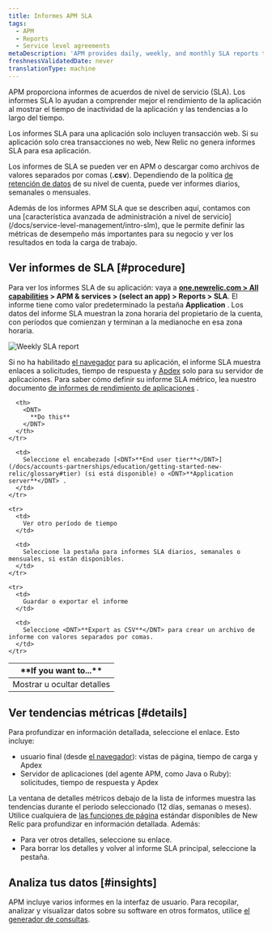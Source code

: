 ```yaml
---
title: Informes APM SLA
tags:
  - APM
  - Reports
  - Service level agreements
metaDescription: 'APM provides daily, weekly, and monthly SLA reports to view or download from the user interface.'
freshnessValidatedDate: never
translationType: machine
---
```


APM proporciona informes de acuerdos de nivel de servicio (SLA). Los informes SLA lo ayudan a comprender mejor el rendimiento de la aplicación al mostrar el tiempo de inactividad de la aplicación y las tendencias a lo largo del tiempo.

Los informes SLA para una aplicación solo incluyen transacción web. Si su aplicación solo crea transacciones no web, New Relic no genera informes SLA para esa aplicación.

Los informes de SLA se pueden ver en APM o descargar como archivos de valores separados por comas (<DNT>**.csv**</DNT>). Dependiendo de la política [de retención de datos](/docs/subscriptions/data-retention) de su nivel de cuenta, puede ver informes diarios, semanales o mensuales.

<Callout variant="important">
  Además de los informes APM SLA que se describen aquí, contamos con una [característica avanzada de administración a nivel de servicio](/docs/service-level-management/intro-slm), que le permite definir las métricas de desempeño más importantes para su negocio y ver los resultados en toda la carga de trabajo.
</Callout>

## Ver informes de SLA [#procedure]

Para ver los informes SLA de su aplicación: vaya a <DNT>**[one.newrelic.com > All capabilities](https://one.newrelic.com/all-capabilities) > APM & services > (select an app) > Reports > SLA**</DNT>. El informe tiene como valor predeterminado la pestaña <DNT>**Application**</DNT> . Los datos del informe SLA muestran la zona horaria del propietario de la cuenta, con períodos que comienzan y terminan a la medianoche en esa zona horaria.

<img
  title="Weekly SLA report"
  alt="Weekly SLA report"
  src="/images/apm_screenshot-crop_weekly-sla-report.webp"
/>

Si no ha habilitado [el navegador](/docs/new-relic-browser/page-load-timing-process) para su aplicación, el informe SLA muestra enlaces a solicitudes, tiempo de respuesta y [Apdex](/docs/site/apdex-measuring-user-satisfaction) solo para su servidor de aplicaciones. Para saber cómo definir su informe SLA métrico, lea nuestro documento [de informes de rendimiento de aplicaciones](/docs/apm/reports/performance-reports) .

<table>
  <thead>
    <tr>
      <th width={200}>
        <DNT>
          **If you want to...**
        </DNT>
      </th>

      <th>
        <DNT>
          **Do this**
        </DNT>
      </th>
    </tr>
  </thead>

  <tbody>
    <tr>
      <td>
        Mostrar u ocultar detalles
      </td>

      <td>
        Seleccione el encabezado [<DNT>**End user tier**</DNT>](/docs/accounts-partnerships/education/getting-started-new-relic/glossary#tier) (si está disponible) o <DNT>**Application server**</DNT> .
      </td>
    </tr>

    <tr>
      <td>
        Ver otro período de tiempo
      </td>

      <td>
        Seleccione la pestaña para informes SLA diarios, semanales o mensuales, si están disponibles.
      </td>
    </tr>

    <tr>
      <td>
        Guardar o exportar el informe
      </td>

      <td>
        Seleccione <DNT>**Export as CSV**</DNT> para crear un archivo de informe con valores separados por comas.
      </td>
    </tr>
  </tbody>
</table>

## Ver tendencias métricas [#details]

Para profundizar en información detallada, seleccione el enlace. Esto incluye:

* usuario final (desde [el navegador](/docs/browser/new-relic-browser/welcome-new-relic-browser/new-relic-browser)): vistas de página, tiempo de carga y Apdex
* Servidor de aplicaciones (del agente APM, como Java o Ruby): solicitudes, tiempo de respuesta y Apdex

La ventana de detalles métricos debajo de la lista de informes muestra las tendencias durante el período seleccionado (12 días, semanas o meses). Utilice cualquiera de [las funciones de página](/docs/site/standard-dashboard-features) estándar disponibles de New Relic para profundizar en información detallada. Además:

* Para ver otros detalles, seleccione su enlace.
* Para borrar los detalles y volver al informe SLA principal, seleccione la pestaña.

## Analiza tus datos [#insights]

APM incluye varios informes en la interfaz de usuario. Para recopilar, analizar y visualizar datos sobre su software en otros formatos, utilice [el generador de consultas](/docs/query-your-data/explore-query-data/query-builder/introduction-query-builder).
